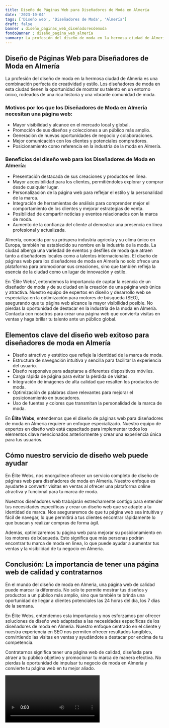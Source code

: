 ```yaml
---
title: Diseño de Páginas Web para Diseñadores de Moda en Almería
date: '2023-10-04'
tags: ['Diseño web', 'Diseñadores de Moda', 'Almería']
draft: false
banner : diseño_paginas_web_diseñadoresdemoda
fondoBanner : diseño_pagina_web_almería
summary: La profesión del diseño de moda en la hermosa ciudad de Almería es una combinación perfecta de creatividad y estilo. Los diseñadores de moda en esta ciudad tienen la oportunidad de mostrar su talento en un entorno único, rodeados de una rica historia y una vibrante comunidad de moda.
---
```


## Diseño de Páginas Web para Diseñadores de Moda en Almería

La profesión del diseño de moda en la hermosa ciudad de Almería es una combinación perfecta de creatividad y estilo. Los diseñadores de moda en esta ciudad tienen la oportunidad de mostrar su talento en un entorno único, rodeados de una rica historia y una vibrante comunidad de moda.

### Motivos por los que los Diseñadores de Moda en Almería necesitan una página web:

- Mayor visibilidad y alcance en el mercado local y global.
- Promoción de sus diseños y colecciones a un público más amplio.
- Generación de nuevas oportunidades de negocio y colaboraciones.
- Mejor comunicación con los clientes y potenciales compradores.
- Posicionamiento como referencia en la industria de la moda en Almería.

### Beneficios del diseño web para los Diseñadores de Moda en Almería:

- Presentación destacada de sus creaciones y productos en línea.
- Mayor accesibilidad para los clientes, permitiéndoles explorar y comprar desde cualquier lugar.
- Personalización de la página web para reflejar el estilo y la personalidad de la marca.
- Integración de herramientas de análisis para comprender mejor el comportamiento de los clientes y mejorar estrategias de venta.
- Posibilidad de compartir noticias y eventos relacionados con la marca de moda.
- Aumento de la confianza del cliente al demostrar una presencia en línea profesional y actualizada.

Almería, conocida por su próspera industria agrícola y su clima único en Europa, también ha establecido su nombre en la industria de la moda. La ciudad alberga una variedad de eventos y desfiles de moda que atraen tanto a diseñadores locales como a talentos internacionales. El diseño de páginas web para los diseñadores de moda en Almería no solo ofrece una plataforma para promocionar sus creaciones, sino que también refleja la esencia de la ciudad como un lugar de innovación y estilo.

En 'Élite Webs', entendemos la importancia de captar la esencia de un diseñador de moda y de su ciudad en la creación de una página web única y atractiva. Nuestro equipo de expertos en diseño y desarrollo web se especializa en la optimización para motores de búsqueda (SEO), asegurando que tu página web alcance la mayor visibilidad posible. No pierdas la oportunidad de destacar en la industria de la moda en Almería. Contacta con nosotros para crear una página web que convierta visitas en ventas y haga brillar tu talento ante un público global.

<GifSeo />

<Cta />

## Elementos clave del diseño web exitoso para diseñadores de moda en Almería

- Diseño atractivo y estético que refleje la identidad de la marca de moda.
- Estructura de navegación intuitiva y sencilla para facilitar la experiencia del usuario.
- Diseño responsive para adaptarse a diferentes dispositivos móviles.
- Carga rápida de página para evitar la pérdida de visitas.
- Integración de imágenes de alta calidad que resalten los productos de moda.
- Optimización de palabras clave relevantes para mejorar el posicionamiento en buscadores.
- Uso de fuentes y colores que transmitan la personalidad de la marca de moda.

En **Élite Webs**, entendemos que el diseño de páginas web para diseñadores de moda en Almería requiere un enfoque especializado. Nuestro equipo de expertos en diseño web está capacitado para implementar todos los elementos clave mencionados anteriormente y crear una experiencia única para tus usuarios.

## Cómo nuestro servicio de diseño web puede ayudar

En Élite Webs, nos enorgullece ofrecer un servicio completo de diseño de páginas web para diseñadores de moda en Almería. Nuestro enfoque es ayudarte a convertir visitas en ventas al ofrecer una plataforma online atractiva y funcional para tu marca de moda.

Nuestros diseñadores web trabajarán estrechamente contigo para entender tus necesidades específicas y crear un diseño web que se adapte a tu identidad de marca. Nos aseguraremos de que tu página web sea intuitiva y fácil de navegar, lo que permitirá a tus clientes encontrar rápidamente lo que buscan y realizar compras de forma ágil.

Además, optimizaremos tu página web para mejorar su posicionamiento en los motores de búsqueda. Esto significa que más personas podrán encontrar tu marca de moda en línea, lo que puede ayudar a aumentar tus ventas y la visibilidad de tu negocio en Almería.

## Conclusión: La importancia de tener una página web de calidad y contratarnos

En el mundo del diseño de moda en Almería, una página web de calidad puede marcar la diferencia. No solo te permite mostrar tus diseños y productos a un público más amplio, sino que también te brinda una oportunidad de llegar a clientes potenciales las 24 horas del día, los 7 días de la semana.

En Élite Webs, entendemos esta importancia y nos esforzamos por ofrecer soluciones de diseño web adaptadas a las necesidades específicas de los diseñadores de moda en Almería. Nuestro enfoque centrado en el cliente y nuestra experiencia en SEO nos permiten ofrecer resultados tangibles, convirtiendo las visitas en ventas y ayudándote a destacar por encima de tu competencia.

Contratarnos significa tener una página web de calidad, diseñada para atraer a tu público objetivo y promocionar tu marca de manera efectiva. No pierdas la oportunidad de impulsar tu negocio de moda en Almería y convierte tu página web en tu mejor aliado.

<Video />

<CtaBot job='Diseñadores de Moda' city='Almería'/>

<Gmaps query='Almería+españa+maps' />